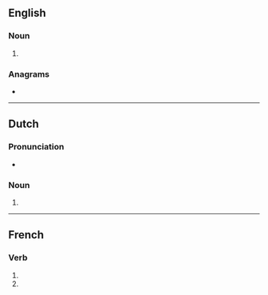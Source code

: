 {{also|Pelotons}}
==English==

===Noun===
{{head|en|noun form}}

# {{plural of|en|peloton}}

===Anagrams===
* {{anagrams|en|a=elnoopst|ploonets}}

----

==Dutch==

===Pronunciation===
* {{audio|nl|Nl-pelotons.ogg|Audio}}

===Noun===
{{head|nl|noun form}}

# {{nl-noun form of|pl|peloton}}

----

==French==

===Verb===
{{head|fr|verb form}}

# {{inflection of|fr|peloter||1|p|pres|indc}}
# {{inflection of|fr|peloter||1|p|impr}}